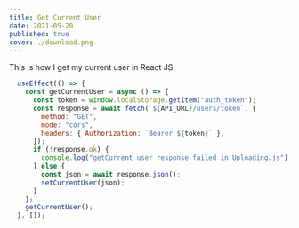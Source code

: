```yaml
---
title: Get Current User
date: 2021-05-20
published: true
cover: ./download.png
---
```


This is how I get my current user in React JS.


```jsx 
  useEffect(() => {
    const getCurrentUser = async () => {
      const token = window.localStorage.getItem("auth_token");
      const response = await fetch(`${API_URL}/users/token`, {
        method: "GET",
        mode: "cors",
        headers: { Authorization: `Bearer ${token}` },
      });
      if (!response.ok) {
        console.log("getCurrent user response failed in Uploading.js");
      } else {
        const json = await response.json();
        setCurrentUser(json);
      }
    };
    getCurrentUser();
  }, []);
```